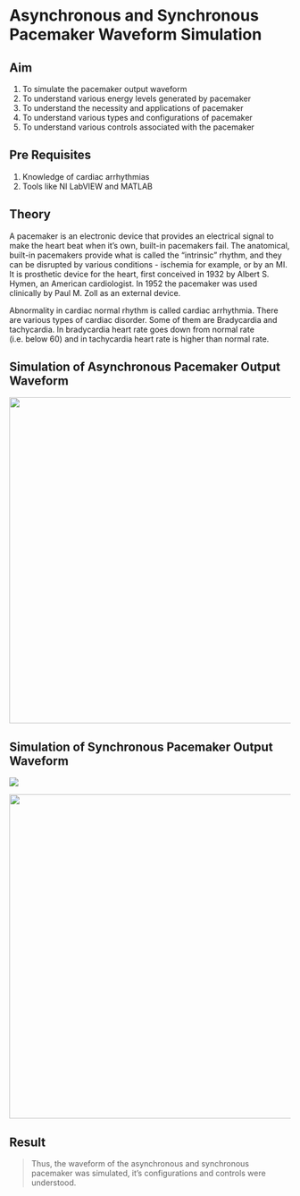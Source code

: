 # Asynchronous and Synchronous Pacemaker Waveform Simulation

## Aim

1.  To simulate the pacemaker output waveform
2.  To understand various energy levels generated by pacemaker
3.  To understand the necessity and applications of pacemaker
4.  To understand various types and configurations of pacemaker
5.  To understand various controls associated with the pacemaker

## Pre Requisites

1.  Knowledge of cardiac arrhythmias
2.  Tools like NI LabVIEW and MATLAB

## Theory

A pacemaker is an electronic device that provides an electrical signal to make the heart beat when it's own, built-in pacemakers fail. The anatomical, built-in pacemakers provide what is called the "intrinsic" rhythm, and they can be disrupted by various conditions - ischemia for example, or by an MI. It is prosthetic device for the heart, first conceived in 1932 by Albert S. Hymen, an American cardiologist. In 1952 the pacemaker was used clinically by Paul M. Zoll as an external device.

Abnormality in cardiac normal rhythm is called cardiac arrhythmia. There are various types of cardiac disorder. Some of them are Bradycardia and tachycardia. In bradycardia heart rate goes down from normal rate (i.e. below 60) and in tachycardia heart rate is higher than normal rate.

## Simulation of Asynchronous Pacemaker Output Waveform

![](images/clipboard-243054570.png){fig-align="center" width="583"}

## Simulation of Synchronous Pacemaker Output Waveform

![](images/clipboard-3780312789.png){fig-align="center"}

![](images/clipboard-3757172610.png){fig-align="center" width="580"}

## Result

> Thus, the waveform of the asynchronous and synchronous pacemaker was simulated, it's configurations and controls were understood.
